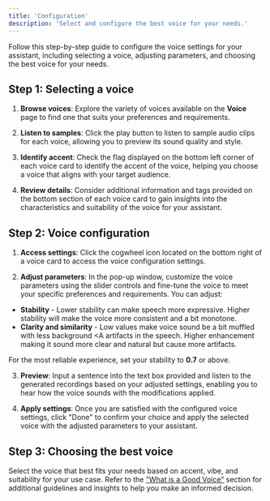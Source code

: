 ```yaml
---
title: 'Configuration'
description: 'Select and configure the best voice for your needs.'
---
```


Follow this step-by-step guide to configure the voice settings for your assistant, including selecting a voice, adjusting parameters,
and choosing the best voice for your needs.

## Step 1: Selecting a voice

1. **Browse voices**: Explore the variety of voices available on the **Voice** page to find one that suits your preferences and
 requirements.

2. **Listen to samples**: Click the play <Icon icon="play" iconType="solid" /> button to listen to sample audio clips for each voice, allowing you to preview its
sound quality and style.

3. **Identify accent**: Check the flag displayed on the bottom left corner of each voice card to identify the accent of the voice,
 helping you choose a voice that aligns with your target audience.

4. **Review details**: Consider additional information and tags provided on the bottom section of each voice card to gain
insights into the characteristics and suitability of the voice for your assistant.

## Step 2: Voice configuration

1. **Access settings**: Click the cogwheel <Icon icon="gear" iconType="solid" /> icon located on the bottom right of a voice card to access the voice configuration
settings.

2. **Adjust parameters**: In the pop-up window, customize the voice parameters using
the slider controls and fine-tune the voice to meet your specific preferences and requirements. You can adjust:

* **Stability** - Lower stability can make speech more expressive. Higher stability will make the voice more consistent and a bit monotone.
* **Clarity and similarity** - Low values make voice sound be a bit muffled with less background <A <Tooltip tip="In text-to-speech, artifacts can include noises like mid-sentence inhales, filler words, and onomatopoeic noises like lips parting or clearing of the throat.">artifacts</Tooltip> in the speech. Higher enhancement making it sound more clear and natural but cause more artifacts.

<Tip> For the most reliable experience, set your stability to **0.7** or above. </Tip>

3. **Preview**: Input a sentence into the text box provided and listen to the generated recordings based on your adjusted settings,
 enabling you to hear how the voice sounds with the modifications applied.

4. **Apply settings**: Once you are satisfied with the configured voice settings, click "Done" to confirm your choice and apply
the selected voice with the adjusted parameters to your assistant.

## Step 3: Choosing the best voice

Select the voice that best fits your needs based on accent, vibe, and suitability for your use case. Refer to the ["What is a Good Voice"](./what-is-good-voice)
section for additional guidelines and insights to help you make an informed decision.
